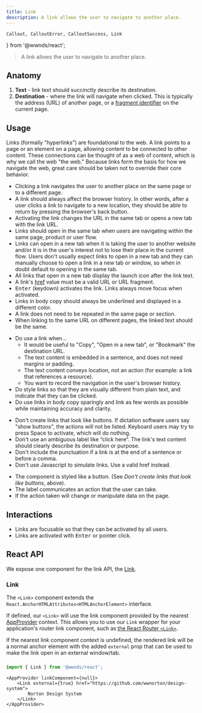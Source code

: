 ```yaml
---
title: Link
description: A link allows the user to navigate to another place.
---
```


	Callout, CalloutError, CalloutSuccess, Link
} from '@wwnds/react';

> A link allows the user to navigate to another place.

## Anatomy

1. **Text** - link text should succinctly describe its destination.
2. **Destination** - where the link will navigate when clicked.
This is typically the address (URL) of another page, or a [fragment identifier](https://www.w3.org/Addressing/URL/4_2_Fragments.html) on the current page.

## Usage

Links (formally "hyperlinks") are foundational to the web.
A link points to a page or an element on a page, allowing content to be connected to other content.
These connections can be thought of as a web of content, which is why we call the web "the web."
Because links form the basis for how we navigate the web, great care should be taken not to override their core behavior.

- Clicking a link navigates the user to another place on the same page or to a different page.
- A link should always affect the browser history. In other words, after a user clicks a link to navigate to a new location, they should be able to return by pressing the browser's back button.
- Activating the link changes the URL in the same tab or opens a new tab with the link URL.
- Links should open in the same tab when users are navigating within the same page, product or user flow.
- Links can open in a new tab when it is taking the user to another website and/or it is in the user's interest not to lose their place in the current flow. Users don't usually expect links to open in a new tab and they can manually choose to open a link in a new tab or window, so when in doubt default to opening in the same tab.
- All links that open in a new tab display the launch icon after the link text.
- A link's [href](https://developer.mozilla.org/en-US/docs/Web/HTML/Element/a#attr-href) value must be a valid URL or URL fragment.
- <kbd>Enter</kbd> (keydown) activates the link. Links always move focus when activated.
- Links in body copy should always be underlined and displayed in a different color.
- A link does not need to be repeated in the same page or section.
- When linking to the same URL on different pages, the linked text should be the same.

<CalloutSuccess title="Dos">

- Do use a link when…
    - It would be useful to "Copy", "Open in a new tab", or "Bookmark" the destination URL.
    - The text content is embedded in a sentence, and does not need margins or padding.
    - The text content conveys location, not an action (for example: a link that references a resource).
    - You want to record the navigation in the user's browser history.
- Do style links so that they are visually different from plain text, and indicate that they can be clicked.
- Do use links in body copy sparingly and link as few words as possible while maintaining accuracy and clarity.

</CalloutSuccess>

<CalloutError title="Don'ts">

- Don't create links that look like buttons. If dictation software users say "show buttons", the actions will not be listed. Keyboard users may try to press Space to activate, which will do nothing.
- Don't use an ambiguous label like “click here”. The link's text content should clearly describe its destination or purpose.
- Don't include the punctuation if a link is at the end of a sentence or before a comma.
- Don't use Javascript to simulate links. Use a valid href instead.

</CalloutError>

<Callout title="Consider using buttons if...">

- The component is styled like a button. (See _Don't create links that look like buttons_, above).
- The label communicates an action that the user can take.
- If the action taken will change or manipulate data on the page.

</Callout>

## Interactions

- Links are focusable so that they can be activated by all users.
- Links are activated with <kbd>Enter</kbd> or pointer click.

## React API

We expose one component for the link API, the [Link](https://github.com/wwnorton/design-system/tree/main/packages/react/src/components/Link).

### Link

The `<Link>` component extends the `React.AnchorHTMLAttributes<HTMLAnchorElement>` interface.

If defined, our `<Link>` will use the link component provided by the nearest [AppProvider](react-providers#app-provider) context.
This allows you to use our `Link` wrapper for your application's router link component, such as [the React Router `<Link>`](https://reactrouter.com/web/api/Link).

If the nearest link component context is undefined, the rendered link will be a normal anchor element with the added `external` prop that can be used to make the link open in an external window/tab.

###

```js
import { Link } from '@wwnds/react';
```

```tsx live
<AppProvider linkComponent={null}>
	<Link external={true} href="https://github.com/wwnorton/design-system">
		Norton Design System
	</Link>
</AppProvider>
```

<PropsTable from={Link} />
